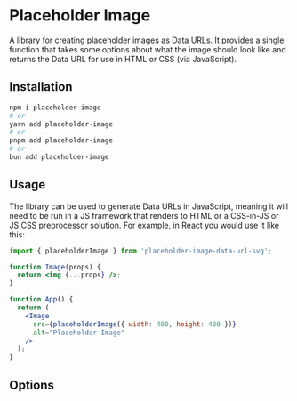 
<Meta of={PlaceholderImageStories} />

# Placeholder Image

A library for creating placeholder images as [Data URLs](https://developer.mozilla.org/en-US/docs/web/http/basics_of_http/data_urls). It provides a single function that takes some options about what the image should look like and returns the Data URL for use in HTML or CSS (via JavaScript).

## Installation

```bash
npm i placeholder-image
# or
yarn add placeholder-image
# or
pnpm add placeholder-image
# or
bun add placeholder-image
```

## Usage

The library can be used to generate Data URLs in JavaScript, meaning it will
need to be run in a JS framework that renders to HTML or a CSS-in-JS or JS CSS
preprocessor solution. For example, in React you would use it like this:

```jsx
import { placeholderImage } from 'placeholder-image-data-url-svg';

function Image(props) {
  return <img {...props} />;
}

function App() {
  return (
    <Image
      src={placeholderImage({ width: 400, height: 400 })}
      alt="Placeholder Image"
    />
  );
}
```

## Options

<Controls />
<Primary />

<Stories />
